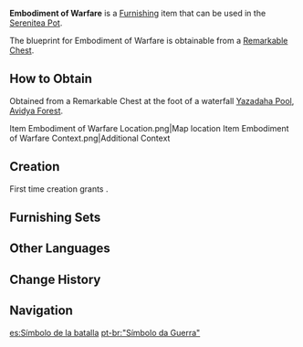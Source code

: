 {{Furnishing Infobox
|id             = 373358
|image          = Item Embodiment of Warfare.png
|category       = Landscape
|subcategory    = Ornament
|quality        = 3
|adeptal_energy = 60
|load           = 35
|reduced_load   = 24
|description    = "Weapons are bound to take damage in battle. Thus, the store of a force's consumables and weaponry are a measure of their ability to wage war."<br />It is said that these were the words of the very first Quartermaster of the [[Corps of Thirty]]. It has been a long time, though, so the veracity of this attribution can no longer be determined. Of course, all military forces, whether they be the Corps of Thirty or other mercenary bands, place great importance on the maintenance and resupply of weapons.<br />This weapon rack is a product of the evolution of traditional design. Sturdy yet light and reinforced by metal components in key places, it is easy to construct and transport. When operated at maximum capacity, it can supply weapons to a whole combat supply squad for half a month.<br />However, it is said that [[Dehya|a certain mercenary]] with long black-and-golden hair once used up all the weapons to be found on one such rack while sparring against other warriors &mdash; following which they suggested that she get a custom-made weapon instead of using mass-produced ones.
|mention        = Dehya
|blueprint      = Remarkable Chest
}}
'''Embodiment of Warfare''' is a [[Furnishing]] item that can be used in the [[Serenitea Pot]].

The blueprint for Embodiment of Warfare is obtainable from a [[Remarkable Chest]].

==How to Obtain==
Obtained from a Remarkable Chest at the foot of a waterfall [[Yazadaha Pool]], [[Avidya Forest]].
<gallery>
Item Embodiment of Warfare Location.png|Map location
Item Embodiment of Warfare Context.png|Additional Context
</gallery>

==Creation==
First time creation grants {{Item|Trust|24|x=60}}.
{{Recipe
|type             = Creation
|time             = 14h
|Adhigama Wood    = 4
|White Iron Chunk = 4
|sort = Adhigama Wood;White Iron Chunk
}}

==Furnishing Sets==
{{Craft Usage}}

==Other Languages==
{{Other Languages
|en      = Embodiment of Warfare
|zhs     = 「攻伐的具象」
|zhs_rm  = "Gōngfá de Jùxiàng"
|zht     = 「攻伐的具象」
|zht_rm  = "Gōngfá de Jùxiàng"
|zh_tl   = 
|ja      = 「攻伐の具象」
|ja_rm   = "Kopatsu no Gushou"
|ja_tl   = "Embodiment of Agression"
|ko      = 「정벌 구상」
|ko_rm   = "Jeongbeol Gusang"
|ko_tl   = "Conquest Plan"
|es      = Símbolo de la batalla
|es_tl   = Symbol of Battle
|fr      = Incarnation de la guerre
|fr_tl   = Embodiment of Warfare
|ru      = Воплощение войны
|ru_tl   = Embodiment of War
|th      = "รูปร่างของการจู่โจม"
|th_rm   = 
|th_tl   = 
|vi      = Hiện Thân Của Công Kích
|vi_tl   = 
|de      = „Verkörperung der Kriegsführung“
|de_tl   = "Embodiment of Warfare"
|id      = Perwujudan Serangan
|id_tl   = Embodiment of Attack
|pt      = "Símbolo da Guerra"
|pt_tl   = "Symbol of War"
|tr      = Savaşın Somut Örneği
|tr_tl   = 
|it      = Incarnazione della guerra
|it_tl   = 
}}

==Change History==
{{Change History|3.0}}

==Navigation==
{{Furnishing Navbox|exterior}}

[[es:Símbolo de la batalla]]
[[pt-br:"Símbolo da Guerra"]]